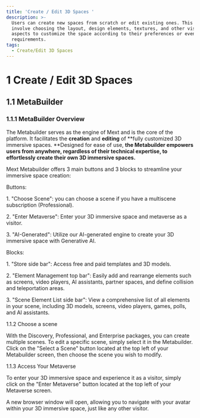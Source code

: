 ```yaml
---
title: 'Create / Edit 3D Spaces '
description: >-
  Users can create new spaces from scratch or edit existing ones. This may
  involve choosing the layout, design elements, textures, and other visual
  aspects to customize the space according to their preferences or event
  requirements.
tags:
  - Create/Edit 3D Spaces
---
```


# **1	Create / Edit 3D Spaces** 

## **1.1	MetaBuilder**

### 1.1.1	MetaBuilder Overview

The Metabuilder serves as the engine of Mext and is the core of the platform. It facilitates the **creation** and **editing** of **fully customized 3D immersive spaces. **Designed for ease of use, **the Metabuilder empowers users from anywhere, regardless of their technical expertise, to effortlessly create their own 3D immersive spaces.**

Mext Metabuilder offers 3 main buttons and 3 blocks to streamline your immersive space creation:

Buttons:

1\.	"Choose Scene": you can choose a scene if you have a multiscene subscription (Professional).

2\.	"Enter Metaverse": Enter your 3D immersive space and metaverse as a visitor.

3\.	"AI-Generated": Utilize our AI-generated engine to create your 3D immersive space with Generative AI.

Blocks:

1\.	"Store side bar": Access free and paid templates and 3D models.

2\.	"Element Management top bar": Easily add and rearrange elements such as screens, video players, AI assistants, partner spaces, and define collision and teleportation areas.

3\.	"Scene Element List side bar": View a comprehensive list of all elements in your scene, including 3D models, screens, video players, games, polls, and AI assistants.

1.1.2	Choose a scene

With the Discovery, Professional, and Enterprise packages, you can create multiple scenes. To edit a specific scene, simply select it in the Metabuilder. Click on the "Select a Scene" button located at the top left of your Metabuilder screen, then choose the scene you wish to modify.

1.1.3	Access Your Metaverse

To enter your 3D immersive space and experience it as a visitor, simply click on the "Enter Metaverse" button located at the top left of your Metaverse screen.

A new browser window will open, allowing you to navigate with your avatar within your 3D immersive space, just like any other visitor.
